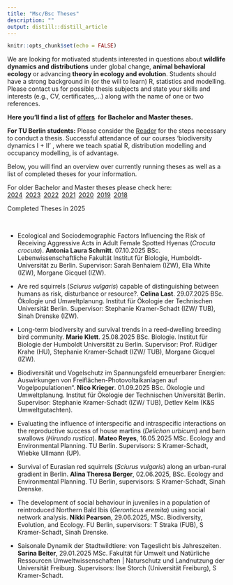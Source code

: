 ```yaml
---
title: "Msc/Bsc Theses"
description: ""
output: distill::distill_article
---
```


```r
knitr::opts_chunk$set(echo = FALSE)
```

<div class='highlightbox'>
  We are looking for motivated students interested in questions about **wildlife dynamics and distributions** under global change, **animal behavioral ecology** or advancing **theory in ecology and evolution**. Students should have a strong background in (or the will to learn) R, statistics and modelling. Please contact us for possible thesis subjects and state your skills and interests (e.g., CV, certificates,…) along with the name of one or two references.
  
**Here you'll find a list of [offers](msc-bsc-theses-offers.html)&ensp;for Bachelor and Master theses.**
    
  **For TU Berlin students:** Please consider the [Reader](https://www.static.tu.berlin/fileadmin/www/10002349/pdf-Dateien/ABSOLVENTINNEN_INFOS_Reader_171023.pdf) for the steps necessary to conduct a thesis. Successful attendance of our courses ‘biodiversity dynamics I + II’ , where we teach spatial R, distribution modelling and occupancy modelling, is of advantage.
</div> 
    
  Below, you will find an overview over currently running theses as well as a list of completed theses for your information.

For older Bachelor and Master theses please check here:<br> [2024](msc-bsc-theses-2024.html)&ensp;[2023](msc-bsc-theses-2023.html)&ensp;[2022](msc-bsc-theses-2022.html)&ensp;[2021](msc-bsc-theses-2021.html)&ensp;[2020](msc-bsc-theses-2020.html)&ensp;[2019](msc-bsc-theses-2019.html)&ensp;[2018](msc-bsc-theses-2018.html)<br>

<div class='headerbox'><hbox>Completed Theses in 2025</hbox></div><br>

* Ecological and Sociodemographic Factors Influencing the Risk of Receiving Aggressive Acts in Adult Female Spotted Hyenas (*Crocuta crocuta*). **Antonia Laura Schmitt**. <span class='desaturated'>07.10.2025 BSc. Lebenwissenschaftliche Fakultät Institut für Biologie, Humboldt-Universität zu Berlin. Supervisor: Sarah Benhaiem (IZW), Ella White (IZW), Morgane Gicquel (IZW).</span>

* Are red squirrels (*Sciurus vulgaris*) capable of distinguishing between humans as risk, disturbance or resource?. **Celina Last**.  <span class='desaturated'>29.07.2025 BSc. Ökologie und Umweltplanung. Institut für Ökologie der Technischen Universität Berlin. Supervisor: Stephanie Kramer-Schadt (IZW/ TUB), Sinah Drenske (IZW).</span>

* Long-term biodiversity and survival trends in a reed-dwelling breeding bird community. **Marie Klett**. <span class='desaturated'>25.08.2025 BSc. Biologie. Institut für Biologie der Humboldt Universität zu Berlin. Supervisor: Prof. Rüdiger Krahe (HU), Stephanie Kramer-Schadt (IZW/ TUB), Morgane Gicquel (IZW).</span>

* Biodiversität und Vogelschutz im Spannungsfeld erneuerbarer Energien: Auswirkungen von Freiflächen-Photovoltaikanlagen auf Vogelpopulationen“. **Nico Krieger**. <span class='desaturated'>01.09.2025 BSc. Ökologie und Umweltplanung. Institut für Ökologie der Technischen Universität Berlin. Supervisor: Stephanie Kramer-Schadt (IZW/ TUB), Detlev Kelm (K&S Umweltgutachten).</span>

* Evaluating the influence of interspecific and intraspecific interactions on the reproductive success of house martins (*Delichon urbicum*) and barn swallows (*Hirundo rustica*). **Mateo Reyes**, <span class='desaturated'>16.05.2025 MSc. Ecology and Environmental Planning. TU Berlin. Supervisors: S Kramer-Schadt, Wiebke Ullmann (UP).</span>

* Survival of Eurasian red squirrels (*Sciurus vulgaris*) along an urban-rural gradient in Berlin. **Alina Theresa Berger**, <span class='desaturated'>02.06.2025,  BSc. Ecology and Environmental Planning. TU Berlin, supervisors: S Kramer-Schadt, Sinah Drenske.</span>

* The development of social behaviour in juveniles in a population of reintroduced Northern Bald Ibis (*Geronticus eremita*) using social network analysis. **Nikki Pearson**, <span class='desaturated'>29.06.2025,  MSc. Biodiversity, Evolution, and Ecology. FU Berlin, supervisors: T Straka (FUB), S Kramer-Schadt, Sinah Drenske.</span>

* Saisonale Dynamik der Stadtwildtiere: von Tageslicht bis Jahreszeiten. **Sarina Beiter**, <span class='desaturated'>29.01.2025 MSc. Fakultät für Umwelt und Natürliche Ressourcen Umweltwissenschaften | Naturschutz und Landnutzung der Universität Freiburg. Supervisors: Ilse Storch (Universität Freiburg), S Kramer-Schadt.</span>









